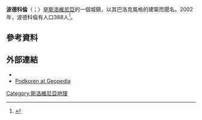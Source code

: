 '''波德科倫'''（{{lang-sl|Podkoren}}；{{lang-de|Wurzen}}）是[[斯洛維尼亞|斯洛維尼亞]]的一個城鎮，以其巴洛克風格的建築而聞名。2002年，波德科倫有人口388人<ref>{{Cite web |url=http://www.stat.si/eng/index.asp |title=Statistical Office of the Republic of Slovenia |access-date=2015-10-05 |archive-date=2008-11-18 |archive-url=https://web.archive.org/web/20081118142042/http://www.stat.si/eng/index.asp |dead-url=no }}</ref>。
==參考資料==
{{Reflist}}
==外部連結==
*{{commonscat-inline|Podkoren}}
*[http://www.geopedia.si/Geopedia_en.html#L410_F10097924_b4_x405000_y150858_s14 Podkoren at Geopedia] {{Wayback|url=http://www.geopedia.si/Geopedia_en.html#L410_F10097924_b4_x405000_y150858_s14 |date=20120620155109 }}
{{coord|45|59|21.58|N|13|48|35.33|E|region:SI_dim:120km|display=title}}
[[Category:斯洛維尼亞地理|Category:斯洛維尼亞地理]]